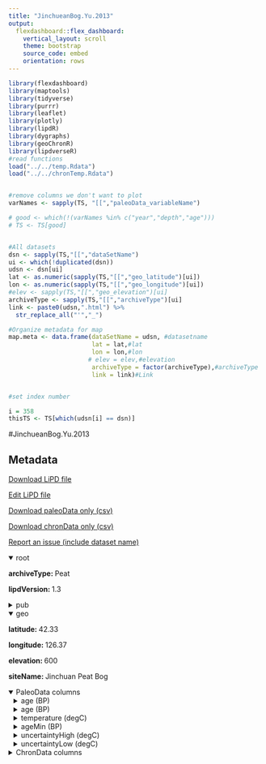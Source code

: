 ```yaml
---
title: "JinchueanBog.Yu.2013"
output: 
  flexdashboard::flex_dashboard:
    vertical_layout: scroll
    theme: bootstrap
    source_code: embed
    orientation: rows
---
```


```r
library(flexdashboard)
library(maptools)
library(tidyverse)
library(purrr)
library(leaflet)
library(plotly)
library(lipdR)
library(dygraphs)
library(geoChronR)
library(lipdverseR)
#read functions
load("../../temp.Rdata")
load("../../chronTemp.Rdata")


#remove columns we don't want to plot
varNames <- sapply(TS, "[[","paleoData_variableName")

# good <- which(!(varNames %in% c("year","depth","age")))
# TS <- TS[good]


#All datasets
dsn <- sapply(TS,"[[","dataSetName")
ui <- which(!duplicated(dsn))
udsn <- dsn[ui]
lat <- as.numeric(sapply(TS,"[[","geo_latitude")[ui])
lon <- as.numeric(sapply(TS,"[[","geo_longitude")[ui])
#elev <- sapply(TS,"[[","geo_elevation")[ui]
archiveType <- sapply(TS,"[[","archiveType")[ui]
link <- paste0(udsn,".html") %>% 
  str_replace_all("'","_")

#Organize metadata for map
map.meta <- data.frame(dataSetName = udsn, #datasetname
                       lat = lat,#lat
                       lon = lon,#lon
                      # elev = elev,#elevation
                       archiveType = factor(archiveType),#archiveType
                       link = link)#Link


#set index number

i = 358
thisTS <- TS[which(udsn[i] == dsn)]
```
#JinchueanBog.Yu.2013

Metadata {.sidebar}
-------------------------------------
[Download LiPD file](JinchueanBog.Yu.2013.lpd)
            

[Edit LiPD file](http://lipd.net/playground?source=http://lipdverse.org/globalHolocene/0_25_5/JinchueanBog.Yu.2013.lpd)
            

[Download paleoData only (csv)](JinchueanBog.Yu.2013.csv)
            

[Download chronData only (csv)](JinchueanBog.Yu.2013-chron.csv)
            

[Report an issue (include dataset name)](https://github.com/nickmckay/LiPDverse/issues)

<details open style="margin-left: 0px">
<summary>root</summary>
<p style="margin-left: 0px"><strong>archiveType: </strong>Peat
<p style="margin-left: 0px"><strong>lipdVersion: </strong>1.3
</details>
<details>
<summary>pub</summary>
<details style="margin-left: 10px">
<summary>pub1</summary>
<p style="margin-left: 10px"><strong>author: </strong>list(list(name = "Yu, Shi-Yong"))
<p style="margin-left: 10px"><strong>journal: </strong>The Holocene
<p style="margin-left: 10px"><strong>volume: </strong>23
<p style="margin-left: 10px"><strong>pages: </strong>1507-1516
<p style="margin-left: 10px"><strong>title: </strong>Quantitative reconstruction of mid- to late-Holocene climate in NE China from peat cellulose stable oxygen and carbon isotope records and mechanistic models
</details>
<details style="margin-left: 10px">
<summary>pub2</summary>
<p style="margin-left: 10px"><strong>author: </strong>list(list(name = "Hong, Y. T."), list(name = "Jiang, H. B."), list(name = "Liu, T. S."), list(name = "Zhou, L. P."), list(name = "Beer, J."), list(name = "Li, H. D."), list(name = "Leng, X. T."), list(name = "Hong, B."), list(name = "Qin, X. G."))
<p style="margin-left: 10px"><strong>journal: </strong>The Holocene
<p style="margin-left: 10px"><strong>volume: </strong>10
<p style="margin-left: 10px"><strong>pages: </strong>1507-1516
<p style="margin-left: 10px"><strong>title: </strong>Response of climate to solar forcing recorded in a 6000-yearδ18O                 time-series of Chinese peat cellulose
</details>
<details style="margin-left: 10px">
<summary>pub3</summary>
<p style="margin-left: 10px"><strong>author: </strong>list(list(name = "Hong, Y.T."), list(name = "Wang, Z.G."), list(name = "Jiang, H.B."), list(name = "Lin, Q.H."), list(name = "Hong, B."), list(name = "Zhu, Y.X."), list(name = "Wang, Y."), list(name = "Xu, L.S."), list(name = "Leng, X.T."), list(name = "Li, H.D."))
<p style="margin-left: 10px"><strong>journal: </strong>Earth and Planetary Science Letters
<p style="margin-left: 10px"><strong>volume: </strong>185
<p style="margin-left: 10px"><strong>pages: </strong>1507-1516
<p style="margin-left: 10px"><strong>title: </strong>A 6000-year record of changes in drought and precipitation in northeastern China based on a δ13C time series from peat cellulose
</details>
</details>
<details open style="margin-left: 0px">
<summary>geo</summary>
<p style="margin-left: 0px"><strong>latitude: </strong>42.33
<p style="margin-left: 0px"><strong>longitude: </strong>126.37
<p style="margin-left: 0px"><strong>elevation: </strong>600
<p style="margin-left: 0px"><strong>siteName: </strong>Jinchuan Peat Bog
</details>
<details open>
<summary>PaleoData columns</summary>
<details style="margin-left: 10px">
<summary>age (BP)</summary>
<p style="margin-left: 10px"><strong>TSid: </strong>WEB40546116
<p style="margin-left: 10px"><strong>variableName: </strong>age
<p style="margin-left: 10px"><strong>units: </strong>BP
</details>
<details style="margin-left: 10px">
<summary>age (BP)</summary>
<p style="margin-left: 10px"><strong>TSid: </strong>WEB70c87e7c
<p style="margin-left: 10px"><strong>variableName: </strong>age
<p style="margin-left: 10px"><strong>units: </strong>BP
</details>
<details style="margin-left: 10px">
<summary>temperature (degC)</summary>
<p style="margin-left: 10px"><strong>TSid: </strong>WEB222fb2bd
<p style="margin-left: 10px"><strong>variableName: </strong>temperature
<p style="margin-left: 10px"><strong>units: </strong>degC
<p style="margin-left: 10px"><strong>description: </strong>Proxy inverse modeling of the stable carbon and oxygen isotopes using a mechanistic model that governs the fractionation of these isotopic species in peat cellulose
<p style="margin-left: 10px"><strong>useInGlobalTemperatureAnalysis: </strong>TRUE
<details>
<summary>interpretation</summary>
<details style="margin-left: 20px">
<summary>1</summary>
<p style="margin-left: 20px"><strong>direction: </strong>positive
<p style="margin-left: 20px"><strong>rank: </strong>1
<p style="margin-left: 20px"><strong>scope: </strong>climate
<p style="margin-left: 20px"><strong>seasonality: </strong>summer (May-Oct)
<p style="margin-left: 20px"><strong>variable: </strong>T
<p style="margin-left: 20px"><strong>variableDetail: </strong>air@surface
</details>
</details>
</details>
<details style="margin-left: 10px">
<summary>ageMin (BP)</summary>
<p style="margin-left: 10px"><strong>TSid: </strong>WEBefeba8f7
<p style="margin-left: 10px"><strong>variableName: </strong>ageMin
<p style="margin-left: 10px"><strong>units: </strong>BP
</details>
<details style="margin-left: 10px">
<summary>uncertaintyHigh (degC)</summary>
<p style="margin-left: 10px"><strong>TSid: </strong>WEB925aa804
<p style="margin-left: 10px"><strong>variableName: </strong>uncertaintyHigh
<p style="margin-left: 10px"><strong>units: </strong>degC
<p style="margin-left: 10px"><strong>useInGlobalTemperatureAnalysis: </strong>FALSE
</details>
<details style="margin-left: 10px">
<summary>uncertaintyLow (degC)</summary>
<p style="margin-left: 10px"><strong>TSid: </strong>WEBb1cb6234
<p style="margin-left: 10px"><strong>variableName: </strong>uncertaintyLow
<p style="margin-left: 10px"><strong>units: </strong>degC
<p style="margin-left: 10px"><strong>useInGlobalTemperatureAnalysis: </strong>FALSE
</details>
<details>
<summary>ChronData columns</summary>
<details style="margin-left: 10px">
<summary>age (yr bp)</summary>
<p style="margin-left: 10px"><strong>TSid: </strong>WEB47b37b54
<p style="margin-left: 10px"><strong>variableName: </strong>age
<p style="margin-left: 10px"><strong>units: </strong>yr bp
</details>
<details style="margin-left: 10px">
<summary>depthTop (cm)</summary>
<p style="margin-left: 10px"><strong>TSid: </strong>WEB501fffa2
<p style="margin-left: 10px"><strong>variableName: </strong>depthTop
<p style="margin-left: 10px"><strong>units: </strong>cm
</details>
<details style="margin-left: 10px">
<summary>depthBot (cm)</summary>
<p style="margin-left: 10px"><strong>TSid: </strong>WEB427c25eb
<p style="margin-left: 10px"><strong>variableName: </strong>depthBot
<p style="margin-left: 10px"><strong>units: </strong>cm
</details>
<details style="margin-left: 10px">
<summary>type (NA)</summary>
<p style="margin-left: 10px"><strong>TSid: </strong>WEBb04c6bcd
<p style="margin-left: 10px"><strong>variableName: </strong>type
<p style="margin-left: 10px"><strong>units: </strong>NA
</details>
<details style="margin-left: 10px">
<summary>error (yr)</summary>
<p style="margin-left: 10px"><strong>TSid: </strong>WEB1f63c56d
<p style="margin-left: 10px"><strong>variableName: </strong>error
<p style="margin-left: 10px"><strong>units: </strong>yr
</details>
<details style="margin-left: 10px">
<summary>includeY/N (NA)</summary>
<p style="margin-left: 10px"><strong>TSid: </strong>WEB416df74e
<p style="margin-left: 10px"><strong>variableName: </strong>includeY/N
<p style="margin-left: 10px"><strong>units: </strong>NA
</details>

Row {.tabset .tabset-fade}
-----------------------------------------------------------------------

### Sitemap

```r
  map.meta.split <- split(map.meta, map.meta$archiveType)


factpal <- colorFactor("Paired",map.meta$archiveType)
buff <- 15
l <- leaflet() %>% 
  addTiles() %>% 
  fitBounds(map.meta$lon[i]-buff,map.meta$lat[i]-buff,map.meta$lon[i]+buff,map.meta$lat[i]+buff)
  

  
  
names(map.meta.split) %>%
  purrr::walk( function(df) {
    l <<- l %>%
      addMarkers(data=map.meta.split[[df]],
                 lng=~lon, lat=~lat,
                 label=~as.character(archiveType),
                 popup=~paste(str_c('Dataset: <a href="',link,'">',dataSetName,'</a>'),
                                 # str_c("Elevation: ",elev),
                                  str_c("Archive Type: ",archiveType),
                                  sep = "<br>"),
                 group = df,
                 clusterOptions = markerClusterOptions(removeOutsideVisibleBounds = F),
                 labelOptions = labelOptions(noHide = F,
                                             direction = 'auto'))
  })

l %>%
  addLayersControl(position = "bottomleft",
    overlayGroups = names(map.meta.split),
    options = layersControlOptions(collapsed = FALSE,
                                   opacity = 0.8)
  )
```

### Search the LiPDverse (Beta! doesn't work well yet)
```r
#Add google search bar
htmltools::includeHTML("../../googleSearchChunk.html")
```


Row {.tabset .tabset-fade}
-----------------------------------------------------------------------

### temperature (degC)
```r
plotCol(thisTS,ind = 4)
```

### ageMin (BP)
```r
plotCol(thisTS,ind = 2)
```

### uncertaintyHigh (degC)
```r
plotCol(thisTS,ind = 5)
```

### uncertaintyLow (degC)
```r
plotCol(thisTS,ind = 6)
```

Row {.tabset .tabset-fade}
-----------------------------------------------------------------------

### age (yr bp)
```r
plotCol(chronTS,ind = 4)
```

### depthTop (cm)
```r
plotCol(chronTS,ind = 1)
```

### depthBot (cm)
```r
plotCol(chronTS,ind = 2)
```

### type (NA)
```r
plotCol(chronTS,ind = 3)
```

### error (yr)
```r
plotCol(chronTS,ind = 5)
```

### includeY/N (NA)
```r
plotCol(chronTS,ind = 6)
```
